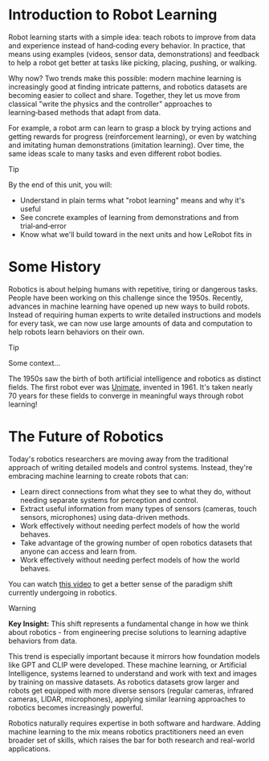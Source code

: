 # Introduction to Robot Learning

Robot learning starts with a simple idea: teach robots to improve from data and experience instead of hand‑coding every behavior. In practice, that means using examples (videos, sensor data, demonstrations) and feedback to help a robot get better at tasks like picking, placing, pushing, or walking.

Why now? Two trends make this possible: modern machine learning is increasingly good at finding intricate patterns, and robotics datasets are becoming easier to collect and share. Together, they let us move from classical "write the physics and the controller" approaches to learning‑based methods that adapt from data.

For example, a robot arm can learn to grasp a block by trying actions and getting rewards for progress (reinforcement learning), or even by watching and imitating human demonstrations (imitation learning). Over time, the same ideas scale to many tasks and even different robot bodies.

> [!TIP]
> By the end of this unit, you will:
> - Understand in plain terms what "robot learning" means and why it's useful
> - See concrete examples of learning from demonstrations and from trial‑and‑error
> - Know what we'll build toward in the next units and how LeRobot fits in

# Some History

Robotics is about helping humans with repetitive, tiring or dangerous tasks. People have been working on this challenge since the 1950s. Recently, advances in machine learning have opened up new ways to build robots. Instead of requiring human experts to write detailed instructions and models for every task, we can now use large amounts of data and computation to help robots learn behaviors on their own.

> [!TIP]
> Some context...
>
> The 1950s saw the birth of both artificial intelligence and robotics as distinct fields. The first robot ever was [Unimate](https://en.wikipedia.org/wiki/Unimate), invented in 1961. It's taken nearly 70 years for these fields to converge in meaningful ways through robot learning!

# The Future of Robotics

Today's robotics researchers are moving away from the traditional approach of writing detailed models and control systems. Instead, they're embracing machine learning to create robots that can:

- Learn direct connections from what they see to what they do, without needing separate systems for perception and control.
- Extract useful information from many types of sensors (cameras, touch sensors, microphones) using data-driven methods.
- Work effectively without needing perfect models of how the world behaves.
- Take advantage of the growing number of open robotics datasets that anyone can access and learn from.
- Work effectively without needing perfect models of how the world behaves.

You can watch [this video](https://www.youtube.com/watch?v=VEs1QYEgOQo) to get a better sense of the paradigm shift currently undergoing in robotics.

> [!WARNING]
> **Key Insight:** This shift represents a fundamental change in how we think about robotics - from engineering precise solutions to learning adaptive behaviors from data.

This trend is especially important because it mirrors how foundation models like GPT and CLIP were developed. These machine learning, or Artificial Intelligence, systems learned to understand and work with text and images by training on massive datasets. As robotics datasets grow larger and robots get equipped with more diverse sensors (regular cameras, infrared cameras, LIDAR, microphones), applying similar learning approaches to robotics becomes increasingly powerful.

Robotics naturally requires expertise in both software and hardware. Adding machine learning to the mix means robotics practitioners need an even broader set of skills, which raises the bar for both research and real-world applications.
